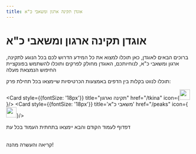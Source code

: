 ```yaml
---
title: אוגדן תקינה ארגון ומשאבי כ"א
---
```



# אוגדן תקינה ארגון ומשאבי כ"א


ברוכים הבאים לאוגדן, כאן תוכלו למצוא את כל המידע הדרוש לכם בכל הנוגע לתקינה, ארגון ומשאבי כ"א, לנוחיותכם, האוגדן מחולק לפרקים ותוכלו להשתמש בפונקציית החיפוש הנמצאת מעלה

תוכלו לנווט בקלות בין הדפים באמצעות הכרטיסיות שיימצאו בכל תחילת פרק:

<Cards>

  <Card style={{fontSize: '18px'}} title="תקינה וארגון" href="/tkina" icon={<img src={hierarchal.src} width="28" height="28" />}/>
  <Card style={{fontSize: '18px'}} title='משאבי כ"א' href="/peaks" icon={<img src={asset.src} width="28" height="28" />}/>

</Cards>

<Callout type="info">
  דפדוף לעמוד הקודם והבא יימצאו בתחתית העמוד בכל עת
</Callout>

<br/>
<br/>
<p style={{'textAlign': 'center'}}>קריאה והעשרה מהנה!</p>
